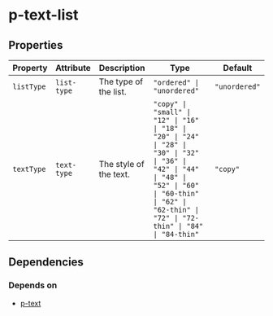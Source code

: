# p-text-list



<!-- Auto Generated Below -->


## Properties

| Property   | Attribute   | Description            | Type                                                                                                                                                                                                            | Default       |
| ---------- | ----------- | ---------------------- | --------------------------------------------------------------------------------------------------------------------------------------------------------------------------------------------------------------- | ------------- |
| `listType` | `list-type` | The type of the list.  | `"ordered" \| "unordered"`                                                                                                                                                                                      | `"unordered"` |
| `textType` | `text-type` | The style of the text. | `"copy" \| "small" \| "12" \| "16" \| "18" \| "20" \| "24" \| "28" \| "30" \| "32" \| "36" \| "42" \| "44" \| "48" \| "52" \| "60" \| "60-thin" \| "62" \| "62-thin" \| "72" \| "72-thin" \| "84" \| "84-thin"` | `"copy"`      |


## Dependencies

### Depends on

- [p-text](#/basic/typography/text)